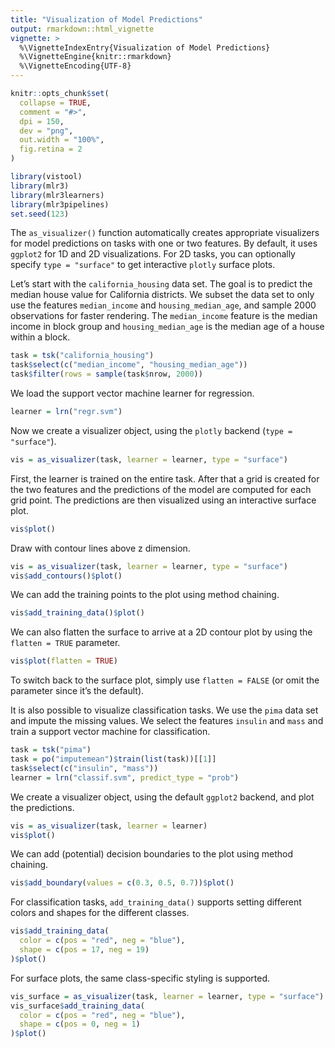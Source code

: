 ```yaml
---
title: "Visualization of Model Predictions"
output: rmarkdown::html_vignette
vignette: >
  %\VignetteIndexEntry{Visualization of Model Predictions}
  %\VignetteEngine{knitr::rmarkdown}
  %\VignetteEncoding{UTF-8}
---
```


```r
knitr::opts_chunk$set(
  collapse = TRUE,
  comment = "#>",
  dpi = 150,
  dev = "png",
  out.width = "100%",
  fig.retina = 2
)
```

```r
library(vistool)
library(mlr3)
library(mlr3learners)
library(mlr3pipelines)
set.seed(123)
```

The `as_visualizer()` function automatically creates appropriate visualizers for model predictions on tasks with one or two features.
By default, it uses `ggplot2` for 1D and 2D visualizations. 
For 2D tasks, you can optionally specify `type = "surface"` to get interactive `plotly` surface plots.

Let's start with the `california_housing` data set.
The goal is to predict the median house value for California districts.
We subset the data set to only use the features `median_income` and `housing_median_age`, and sample 2000 observations for faster rendering.
The `median_income` feature is the median income in block group and `housing_median_age` is the median age of a house within a block.

```r
task = tsk("california_housing")
task$select(c("median_income", "housing_median_age"))
task$filter(rows = sample(task$nrow, 2000))
```

We load the support vector machine learner for regression.

```r
learner = lrn("regr.svm")
```

Now we create a visualizer object, using the `plotly` backend (`type = "surface"`).

```r
vis = as_visualizer(task, learner = learner, type = "surface")
```

First, the learner is trained on the entire task.
After that a grid is created for the two features and the predictions of the model are computed for each grid point.
The predictions are then visualized using an interactive surface plot.

```r
vis$plot()
```

Draw with contour lines above z dimension.

```r
vis = as_visualizer(task, learner = learner, type = "surface")
vis$add_contours()$plot()
```

We can add the training points to the plot using method chaining.

```r
vis$add_training_data()$plot()
```

We can also flatten the surface to arrive at a 2D contour plot by using the `flatten = TRUE` parameter.

```r
vis$plot(flatten = TRUE)
```

To switch back to the surface plot, simply use `flatten = FALSE` (or omit the parameter since it's the default).

It is also possible to visualize classification tasks.
We use the `pima` data set and impute the missing values.
We select the features `insulin` and `mass` and train a support vector machine for classification.

```r
task = tsk("pima")
task = po("imputemean")$train(list(task))[[1]]
task$select(c("insulin", "mass"))
learner = lrn("classif.svm", predict_type = "prob")
```

We create a visualizer object, using the default `ggplot2` backend, and plot the predictions.

```r
vis = as_visualizer(task, learner = learner)
vis$plot()
```

We can add (potential) decision boundaries to the plot using method chaining.

```r
vis$add_boundary(values = c(0.3, 0.5, 0.7))$plot()
```

For classification tasks, `add_training_data()` supports setting different colors and shapes for the different classes.
```r
vis$add_training_data(
  color = c(pos = "red", neg = "blue"),
  shape = c(pos = 17, neg = 19)
)$plot()
```

For surface plots, the same class-specific styling is supported.

```r
vis_surface = as_visualizer(task, learner = learner, type = "surface")
vis_surface$add_training_data(
  color = c(pos = "red", neg = "blue"),
  shape = c(pos = 0, neg = 1)
)$plot()
```
